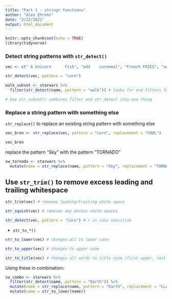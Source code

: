 ```yaml
---
title: "Part 1 - stringr functions"
author: "Alex Ehrens"
date: "2/22/2021"
output: html_document
---
```


```r
knitr::opts_chunk$set(echo = TRUE)
library(tidyverse)
```

### Detect string patterns with `str_detect()`

```r
vec <- c(" A Unicorn      Fish", "add    cornmeal", "French FRIES", "acorn Squash")

str_detect(vec, pattern = "corn")
```

```r
walk_subset <- starwars %>% 
  filter(str_detect(name, pattern = "walk")) # looks for and filters for rows containing the pattern "walk" in the name column

# Use str_subset() combines filter and str_detect into one thing
```

### Replace a string pattern with something else

`str_replace()` to replace an existing string pattern with something else
```r
vec_bren <- str_replace(vec, pattern = "corn", replacement = "COOL")

vec_bren
```

replace the pattern "Sky" with the pattern "TORNADO"
```r
sw_tornado <- starwars %>% 
  mutate(name = str_replace(name, pattern = "Sky", replacement = "TORNADO"))
```

## Use `str_trim()` to remove excess leading and trailing whitespace

```r
str_trim(vec) # removes leading/trailing white space

str_squish(vec) # removes any excess white spaces
```

```r
str_detect(vec, pattern = "Corn") # r is case sensitive
```

- `str_to_*()`


```r
str_to_lower(vec) # changes all to lower case

str_to_upper(vec) # changes to upper case

str_to_title(vec) # changes all words to title case (first upper, rest lower)
```

Using these in combination:
```r
sw_combo <- starwars %>% 
  filter(str_detect(name, pattern = "Darth")) %>% 
  mutate(name = str_replace(name, pattern = "Darth", replacement = "LLAMA")) %>% 
  mutate(name = str_to_lower(name))
```

